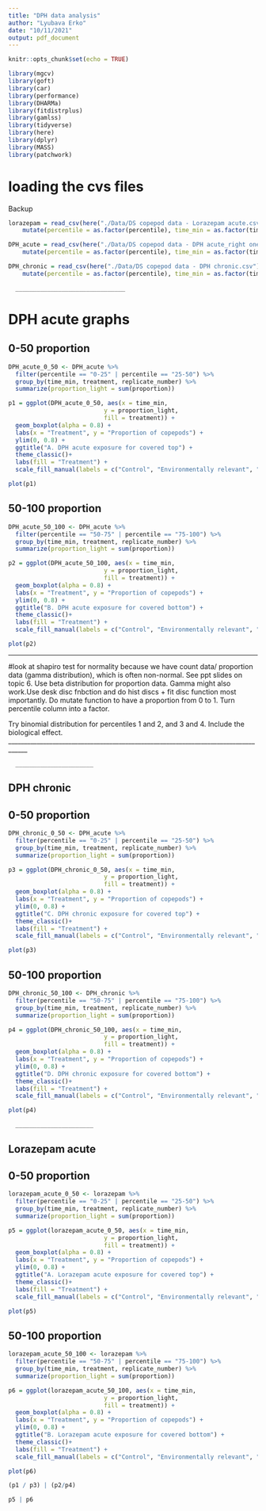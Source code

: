 ```yaml
---
title: "DPH data analysis"
author: "Lyubava Erko"
date: "10/11/2021"
output: pdf_document
---
```


```r
knitr::opts_chunk$set(echo = TRUE)
```


```r
library(mgcv)
library(goft)
library(car)
library(performance)
library(DHARMa)
library(fitdistrplus)
library(gamlss)
library(tidyverse)
library(here)
library(dplyr)
library(MASS)
library(patchwork)
```
# loading the cvs files

Backup
```r
lorazepam = read_csv(here("./Data/DS copepod data - Lorazepam acute.csv")) %>%
    mutate(percentile = as.factor(percentile), time_min = as.factor(time_min)) 

DPH_acute = read_csv(here("./Data/DS copepod data - DPH acute_right one.csv")) %>%
    mutate(percentile = as.factor(percentile), time_min = as.factor(time_min))

DPH_chronic = read_csv(here("./Data/DS copepod data - DPH chronic.csv")) %>%
    mutate(percentile = as.factor(percentile), time_min = as.factor(time_min))
```
      _______________________________
# DPH acute graphs
## 0-50 proportion

```r
DPH_acute_0_50 <- DPH_acute %>%
  filter(percentile == "0-25" | percentile == "25-50") %>%
  group_by(time_min, treatment, replicate_number) %>%
  summarize(proportion_light = sum(proportion))
```
```r
p1 = ggplot(DPH_acute_0_50, aes(x = time_min,
                           y = proportion_light,
                           fill = treatment)) +
  geom_boxplot(alpha = 0.8) +
  labs(x = "Treatment", y = "Proportion of copepods") +
  ylim(0, 0.8) +
  ggtitle("A. DPH acute exposure for covered top") +
  theme_classic()+
  labs(fill = "Treatment") +
  scale_fill_manual(labels = c("Control", "Environmentally relevant", "High"), values = c("skyblue1", "palegreen3", "firebrick1"))

plot(p1)
```



## 50-100 proportion

```r
DPH_acute_50_100 <- DPH_acute %>%
  filter(percentile == "50-75" | percentile == "75-100") %>%
  group_by(time_min, treatment, replicate_number) %>%
  summarize(proportion_light = sum(proportion))
```


```r
p2 = ggplot(DPH_acute_50_100, aes(x = time_min,
                           y = proportion_light,
                           fill = treatment)) +
  geom_boxplot(alpha = 0.8) +
  labs(x = "Treatment", y = "Proportion of copepods") +
  ylim(0, 0.8) +
  ggtitle("B. DPH acute exposure for covered bottom") +
  theme_classic()+
  labs(fill = "Treatment") +
  scale_fill_manual(labels = c("Control", "Environmentally relevant", "High"), values = c("skyblue1", "palegreen3", "firebrick1"))

plot(p2)
```
____________________________________________________________________________________

#look at shapiro test for normality because we have count data/ proportion data (gamma distribution), which is often non-normal. See ppt slides on topic 6. 
Use beta distribution for proportion data. Gamma might also work.Use desk disc fnbction and do hist discs + fit disc function most importantly.
Do mutate function to have a proportion from 0 to 1.
Turn percentile column into a factor.

Try binomial distribution for percentiles 1 and 2, and 3 and 4. Include the biological effect. 
____________________________________________________________________________________

      ______________________

## DPH chronic

## 0-50 proportion

```r
DPH_chronic_0_50 <- DPH_acute %>%
  filter(percentile == "0-25" | percentile == "25-50") %>%
  group_by(time_min, treatment, replicate_number) %>%
  summarize(proportion_light = sum(proportion))
```


```r
p3 = ggplot(DPH_chronic_0_50, aes(x = time_min,
                           y = proportion_light,
                           fill = treatment)) +
  geom_boxplot(alpha = 0.8) +
  labs(x = "Treatment", y = "Proportion of copepods") +
  ylim(0, 0.8) +
  ggtitle("C. DPH chronic exposure for covered top") +
  theme_classic()+
  labs(fill = "Treatment") +
  scale_fill_manual(labels = c("Control", "Environmentally relevant", "High"), values = c("skyblue1", "palegreen3", "firebrick1"))

plot(p3)
```

## 50-100 proportion

```r
DPH_chronic_50_100 <- DPH_chronic %>%
  filter(percentile == "50-75" | percentile == "75-100") %>%
  group_by(time_min, treatment, replicate_number) %>%
  summarize(proportion_light = sum(proportion))
```


```r
p4 = ggplot(DPH_chronic_50_100, aes(x = time_min,
                           y = proportion_light,
                           fill = treatment)) +
  geom_boxplot(alpha = 0.8) +
  labs(x = "Treatment", y = "Proportion of copepods") +
  ylim(0, 0.8) +
  ggtitle("D. DPH chronic exposure for covered bottom") +
  theme_classic()+
  labs(fill = "Treatment") +
  scale_fill_manual(labels = c("Control", "Environmentally relevant", "High"), values = c("skyblue1", "palegreen3", "firebrick1"))

plot(p4)
```
      ______________________

## Lorazepam acute


## 0-50 proportion

```r
lorazepam_acute_0_50 <- lorazepam %>%
  filter(percentile == "0-25" | percentile == "25-50") %>%
  group_by(time_min, treatment, replicate_number) %>%
  summarize(proportion_light = sum(proportion))
```


```r
p5 = ggplot(lorazepam_acute_0_50, aes(x = time_min,
                           y = proportion_light,
                           fill = treatment)) +
  geom_boxplot(alpha = 0.8) +
  labs(x = "Treatment", y = "Proportion of copepods") +
  ylim(0, 0.8) +
  ggtitle("A. Lorazepam acute exposure for covered top") +
  theme_classic()+
  labs(fill = "Treatment") +
  scale_fill_manual(labels = c("Control", "Environmentally relevant", "High"), values = c("skyblue1", "palegreen3", "firebrick1"))

plot(p5)
```
## 50-100 proportion


```r
lorazepam_acute_50_100 <- lorazepam %>%
  filter(percentile == "50-75" | percentile == "75-100") %>%
  group_by(time_min, treatment, replicate_number) %>%
  summarize(proportion_light = sum(proportion))
```


```r
p6 = ggplot(lorazepam_acute_50_100, aes(x = time_min,
                           y = proportion_light,
                           fill = treatment)) +
  geom_boxplot(alpha = 0.8) +
  labs(x = "Treatment", y = "Proportion of copepods") +
  ylim(0, 0.8) +
  ggtitle("B. Lorazepam acute exposure for covered bottom") +
  theme_classic()+
  labs(fill = "Treatment") +
  scale_fill_manual(labels = c("Control", "Environmentally relevant", "High"), values = c("skyblue1", "palegreen3", "firebrick1"))

plot(p6)
```

```r
(p1 / p3) | (p2/p4)

```
```r
p5 | p6

```




